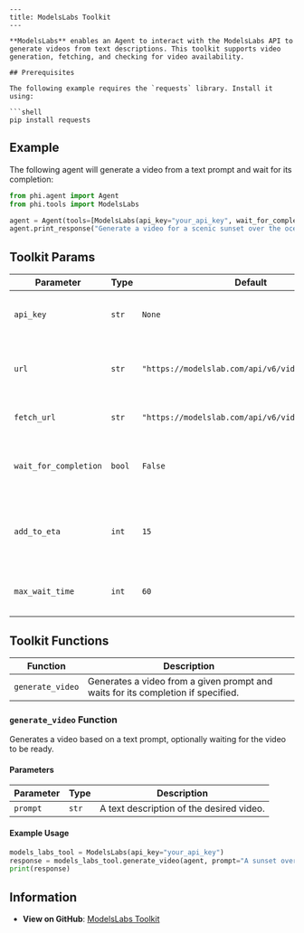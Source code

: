 ```mdx
---
title: ModelsLabs Toolkit
---

**ModelsLabs** enables an Agent to interact with the ModelsLabs API to generate videos from text descriptions. This toolkit supports video generation, fetching, and checking for video availability.

## Prerequisites

The following example requires the `requests` library. Install it using:

```shell
pip install requests
```

## Example

The following agent will generate a video from a text prompt and wait for its completion:

```python cookbook/tools/models_labs_tools.py
from phi.agent import Agent
from phi.tools import ModelsLabs

agent = Agent(tools=[ModelsLabs(api_key="your_api_key", wait_for_completion=True)], show_tool_calls=True, markdown=True)
agent.print_response("Generate a video for a scenic sunset over the ocean.")
```

## Toolkit Params

| Parameter               | Type      | Default          | Description                                                                 |
|-------------------------|-----------|------------------|-----------------------------------------------------------------------------|
| `api_key`               | `str`     | `None`           | API key for authentication with ModelsLabs.                                 |
| `url`                   | `str`     | `"https://modelslab.com/api/v6/video/text2video"` | URL for the ModelsLabs video generation endpoint. |
| `fetch_url`             | `str`     | `"https://modelslab.com/api/v6/video/fetch"` | URL to fetch the generated video. |
| `wait_for_completion`   | `bool`    | `False`          | Flag to wait for the video to be ready before proceeding.                    |
| `add_to_eta`            | `int`     | `15`             | Time to add to the estimated ETA for fetching the video.                     |
| `max_wait_time`         | `int`     | `60`             | Maximum time to wait for the video to be ready.                              |

## Toolkit Functions

| Function                | Description                                                                 |
|-------------------------|-----------------------------------------------------------------------------|
| `generate_video`         | Generates a video from a given prompt and waits for its completion if specified. |

### `generate_video` Function

Generates a video based on a text prompt, optionally waiting for the video to be ready.

#### Parameters

| Parameter   | Type   | Description                                                  |
|-------------|--------|--------------------------------------------------------------|
| `prompt`    | `str`  | A text description of the desired video.                      |

#### Example Usage

```python
models_labs_tool = ModelsLabs(api_key="your_api_key")
response = models_labs_tool.generate_video(agent, prompt="A sunset over the ocean with waves crashing")
print(response)
```

## Information

- **View on GitHub**: [ModelsLabs Toolkit](https://github.com/phidatahq/phidata/blob/main/phi/tools/models_labs.py)
```